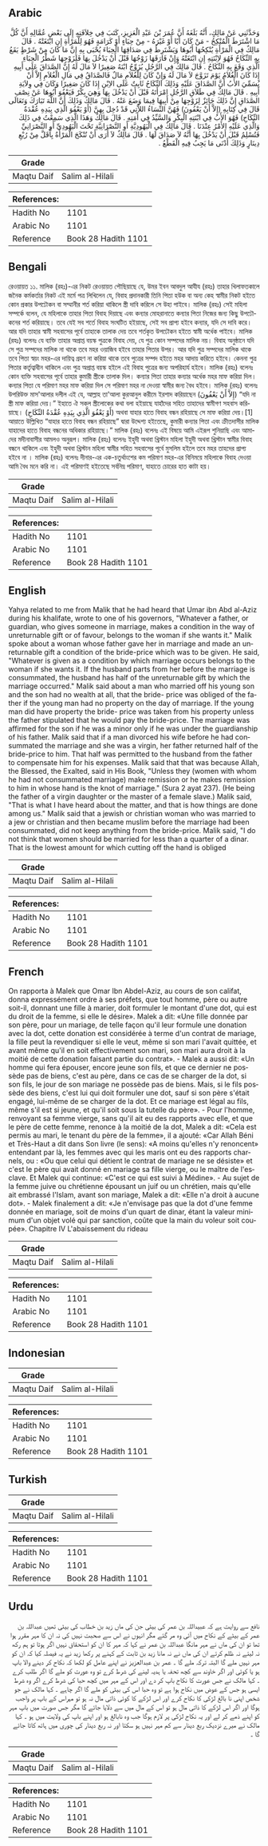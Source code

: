 ## Arabic


<div dir="rtl" lang="ar" style={{fontSize:'larger',backgroundColor:'#f8f9fa',padding:20}}>
وَحَدَّثَنِي عَنْ مَالِكٍ، أَنَّهُ بَلَغَهُ أَنَّ عُمَرَ بْنَ عَبْدِ الْعَزِيزِ، كَتَبَ فِي خِلاَفَتِهِ إِلَى بَعْضِ عُمَّالِهِ أَنَّ كُلَّ مَا اشْتَرَطَ الْمُنْكِحُ - مَنْ كَانَ أَبًا أَوْ غَيْرَهُ - مِنْ حِبَاءٍ أَوْ كَرَامَةٍ فَهُوَ لِلْمَرْأَةِ إِنِ ابْتَغَتْهُ ‏.‏ قَالَ مَالِكٌ فِي الْمَرْأَةِ يُنْكِحُهَا أَبُوهَا وَيَشْتَرِطُ فِي صَدَاقِهَا الْحِبَاءَ يُحْبَى بِهِ إِنَّ مَا كَانَ مِنْ شَرْطٍ يَقَعُ بِهِ النِّكَاحُ فَهُوَ لاِبْنَتِهِ إِنِ ابْتَغَتْهُ وَإِنْ فَارَقَهَا زَوْجُهَا قَبْلَ أَنْ يَدْخُلَ بِهَا فَلِزَوْجِهَا شَطْرُ الْحِبَاءِ الَّذِي وَقَعَ بِهِ النِّكَاحُ ‏.‏ قَالَ مَالِكٌ فِي الرَّجُلِ يُزَوِّجُ ابْنَهُ صَغِيرًا لاَ مَالَ لَهُ إِنَّ الصَّدَاقَ عَلَى أَبِيهِ إِذَا كَانَ الْغُلاَمُ يَوْمَ تَزَوَّجَ لاَ مَالَ لَهُ وَإِنْ كَانَ لِلْغُلاَمِ مَالٌ فَالصَّدَاقُ فِي مَالِ الْغُلاَمِ إِلاَّ أَنْ يُسَمِّيَ الأَبُ أَنَّ الصَّدَاقَ عَلَيْهِ وَذَلِكَ النِّكَاحُ ثَابِتٌ عَلَى الاِبْنِ إِذَا كَانَ صَغِيرًا وَكَانَ فِي وِلاَيَةِ أَبِيهِ ‏.‏ قَالَ مَالِكٌ فِي طَلاَقِ الرَّجُلِ امْرَأَتَهُ قَبْلَ أَنْ يَدْخُلَ بِهَا وَهِيَ بِكْرٌ فَيَعْفُوَ أَبُوهَا عَنْ نِصْفِ الصَّدَاقِ إِنَّ ذَلِكَ جَائِزٌ لِزَوْجِهَا مِنْ أَبِيهَا فِيمَا وَضَعَ عَنْهُ ‏.‏ قَالَ مَالِكٌ وَذَلِكَ أَنَّ اللَّهَ تَبَارَكَ وَتَعَالَى قَالَ فِي كِتَابِهِ ‏(‏إِلاَّ أَنْ يَعْفُونَ‏)‏ فَهُنَّ النِّسَاءُ اللاَّتِي قَدْ دُخِلَ بِهِنَّ ‏(‏أَوْ يَعْفُوَ الَّذِي بِيَدِهِ عُقْدَةُ النِّكَاحِ‏)‏ فَهُوَ الأَبُ فِي ابْنَتِهِ الْبِكْرِ وَالسَّيِّدُ فِي أَمَتِهِ ‏.‏ قَالَ مَالِكٌ وَهَذَا الَّذِي سَمِعْتُ فِي ذَلِكَ وَالَّذِي عَلَيْهِ الأَمْرُ عِنْدَنَا ‏.‏ قَالَ مَالِكٌ فِي الْيَهُودِيَّةِ أَوِ النَّصْرَانِيَّةِ تَحْتَ الْيَهُودِيِّ أَوِ النَّصْرَانِيِّ فَتُسْلِمُ قَبْلَ أَنْ يَدْخُلَ بِهَا أَنَّهُ لاَ صَدَاقَ لَهَا ‏.‏ قَالَ مَالِكٌ لاَ أَرَى أَنْ تُنْكَحَ الْمَرْأَةُ بِأَقَلَّ مِنْ رُبْعِ دِينَارٍ وَذَلِكَ أَدْنَى مَا يَجِبُ فِيهِ الْقَطْعُ ‏.‏
</div>
<div style={{backgroundColor:'#f8f9fa',padding:20, marginBottom: 10}}><table> <thead> <tr> <th>Grade</th> <th></th> </tr> </thead> <tbody> <tr><td>Maqtu Daif</td><td>Salim al-Hilali</td></tr></tbody></table><table> <thead> <tr> <th>References:</th> <th></th> </tr> </thead> <tbody><tr><td>Hadith No</td><td>1101</td></tr><tr><td>Arabic No</td><td>1101</td></tr><tr><td>Reference</td><td>Book 28 Hadith 1101</td></tr></tbody></table></div>

## Bengali


<div dir="ltr" lang="bn" style={{fontSize:'larger',backgroundColor:'#f8f9fa',padding:20}}>
রেওয়ায়ত ১১. মালিক (রহঃ)-এর নিকট রেওয়ায়ত পৌছিয়াছে যে, উমর ইবন আবদুল আযীয (রহঃ) তাহার খিলাফতকালে জনৈক কর্মকর্তার নিকট এই মর্মে পত্র লিখিলেন যে, বিবাহ প্রদানকারী তিনি পিতা হউক বা অন্য কেহ স্বামীর নিকট হইতে কোন প্রকার উপঢৌকন বা সম্মানীর শর্ত করিয়া থাকিলে স্ত্রী দাবি করিলে সে উহা পাইবে। মালিক (রহঃ) সেই মহিলা সম্পর্কে বলেন, যে মহিলাকে তাহার পিতা বিবাহ দিয়াছে এবং কন্যার মোহরানাতে কন্যার পিতা নিজের জন্য কিছু উপঢৌকনের শর্ত করিয়াছে। তবে যেই সব শর্তে বিবাহ সংঘটিত হইয়াছে, সেই সব প্রাপ্য হইবে কন্যার, যদি সে দাবি করে। আর যদি তাহার স্বামী সহবাসের পূর্বে তাহাকে তালাক দেয় তবে শর্তকৃত উপঢৌকন হইতে স্বামী অর্ধেক পাইবে। মালিক (রহঃ) বলেনঃ যে ব্যক্তি তাহার অপ্রাপ্ত বয়স্ক পুত্রকে বিবাহ দেয়, যে পুত্র কোন সম্পদের মালিক নয়। বিবাহ অনুষ্ঠানে যদি সে পুত্র সম্পদের মালিক না থাকে তবে মহর ওয়াজিব হইবে তাহার পিতার উপর। আর যদি পুত্র সম্পদের মালিক থাকে তবে পিতা স্বয়ং মহর-এর দায়িত্ব গ্রহণ না করিয়া থাকে তবে পুত্রের সম্পদ হইতে মহর আদায় করিতে হইবে। কেননা পুত্র পিতার কর্তৃত্বাধীন থাকিলে এবং পুত্র অপ্রাপ্ত বয়স্ক হইলে এই বিবাহ পুত্রের জন্য অপরিহার্য হইবে। মালিক (রহঃ) বলেনঃ কোন ব্যক্তি সহবাসের পূর্বে তাহার কুমারী স্ত্রীকে তালাক দিল। কন্যার পিতা তাহার কন্যার অর্ধেক মহর মাফ করিয়া দিল। কন্যার পিতা যে পরিমাণ মহর মাফ করিয়া দিল সে পরিমাণ মহর না দেওয়া স্বামীর জন্য বৈধ হইবে। মালিক (রহঃ) বলেনঃ উপরিউক্ত মাস'আলার দলীল এই যে, আল্লাহ তা'আলা কুরআনুল করীমে ইরশাদ করিয়াছেন ‏(‏إِلاَّ أَنْ يَعْفُونَ‏) “যদি না স্ত্রী মাফ করিয়া দেয়।” ইহাতে ঐ সকল স্ত্রীলোকের কথা বলা হইয়াছে যাহাঁদের সহিত তাহাদের স্বামীগণ সহবাস করিয়াছে। (‏أَوْ يَعْفُوَ الَّذِي بِيَدِهِ عُقْدَةُ النِّكَاحِ‏) অথবা যাহার হাতে বিবাহ বন্ধন রহিয়াছে সে মাফ করিয়া দেয়।[1] আয়াতে উল্লিখিত “যাহার হাতে বিবাহ বন্ধন রহিয়াছে” দ্বারা উদ্দেশ্য হইতেছে, কুমারী কন্যার পিতা এবং ক্রীতদাসীর মালিক যাহাদের হাতে বিবাহ বন্ধনের অধিকার রহিয়াছে।” মালিক (রহঃ) বলেনঃ এই বিষয়ে আমি এইরূপ শুনিয়াছি এবং আমাদের মদীনাবাসীর আমলও অনুরূপ। মালিক (রহঃ) বলেনঃ ইহুদী অথবা খ্রিস্টান মহিলা ইহুদী অথবা খ্রিস্টান স্বামীর বিবাহ বন্ধনে থাকিলে এবং ইহুদী অথবা খ্রিস্টান মহিলা স্বামীর সহিত সহবাসের পূর্বে মুসলিম হইলে তবে মহর তাহদের প্রাপ্য হইবে না । মালিক (রহঃ) বলেনঃ দীনার-এর এক-চতুর্থাংশের কম পরিমাণ মহর-এর বিনিময়ে মহিলাকে বিবাহ দেওয়া আমি বৈধ মনে করি না। এই পরিমাণই হইতেছে সর্বনিম্ন পরিমাণ, যাহাতে চোরের হাত কাটা হয়।
</div>
<div style={{backgroundColor:'#f8f9fa',padding:20, marginBottom: 10}}><table> <thead> <tr> <th>Grade</th> <th></th> </tr> </thead> <tbody> <tr><td>Maqtu Daif</td><td>Salim al-Hilali</td></tr></tbody></table><table> <thead> <tr> <th>References:</th> <th></th> </tr> </thead> <tbody><tr><td>Hadith No</td><td>1101</td></tr><tr><td>Arabic No</td><td>1101</td></tr><tr><td>Reference</td><td>Book 28 Hadith 1101</td></tr></tbody></table></div>

## English


<div dir="ltr" lang="en" style={{fontSize:'larger',backgroundColor:'#f8f9fa',padding:20}}>
Yahya related to me from Malik that he had heard that Umar ibn Abd al-Aziz during his khalifate, wrote to one of his governors, "Whatever a father, or guardian, who gives someone in marriage, makes a condition in the way of unreturnable gift or of favour, belongs to the woman if she wants it." Malik spoke about a woman whose father gave her in marriage and made an unreturnable gift a condition of the bride-price which was to be given. He said, "Whatever is given as a condition by which marriage occurs belongs to the woman if she wants it. If the husband parts from her before the marriage is consummated, the husband has half of the unreturnable gift by which the marriage occurred." Malik said about a man who married off his young son and the son had no wealth at all, that the bride- price was obliged of the father if the young man had no property on the day of marriage. If the young man did have property the bride- price was taken from his property unless the father stipulated that he would pay the bride-price. The marriage was affirmed for the son if he was a minor only if he was under the guardianship of his father. Malik said that if a man divorced his wife before he had consummated the marriage and she was a virgin, her father returned half of the bride-price to him. That half was permitted to the husband from the father to compensate him for his expenses. Malik said that that was because Allah, the Blessed, the Exalted, said in His Book, "Unless they (women with whom he had not consummated marriage) make remission or he makes remission to him in whose hand is the knot of marriage." (Sura 2 ayat 237). (He being the father of a virgin daughter or the master of a female slave.) Malik said, "That is what I have heard about the matter, and that is how things are done among us." Malik said that a jewish or christian woman who was married to a jew or christian and then became muslim before the marriage had been consummated, did not keep anything from the bride-price. Malik said, "I do not think that women should be married for less than a quarter of a dinar. That is the lowest amount for which cutting off the hand is obliged
</div>
<div style={{backgroundColor:'#f8f9fa',padding:20, marginBottom: 10}}><table> <thead> <tr> <th>Grade</th> <th></th> </tr> </thead> <tbody> <tr><td>Maqtu Daif</td><td>Salim al-Hilali</td></tr></tbody></table><table> <thead> <tr> <th>References:</th> <th></th> </tr> </thead> <tbody><tr><td>Hadith No</td><td>1101</td></tr><tr><td>Arabic No</td><td>1101</td></tr><tr><td>Reference</td><td>Book 28 Hadith 1101</td></tr></tbody></table></div>

## French


<div dir="ltr" lang="fr" style={{fontSize:'larger',backgroundColor:'#f8f9fa',padding:20}}>
On rapporta à Malek que Omar Ibn Abdel-Aziz, au cours de son califat, donna expressément ordre à ses préfets, que tout homme, père ou autre soit-il, donnant une fille à marier, doit formuler le montant d'une dot, qui est du droit de la femme, si elle le désire». Malek a dit: «Une fille donnée par son père, pour un mariage, de telle façon qu'il leur formule une donation avec la dot, cette donation est considérée à terme d'un contrat de mariage, la fille peut la revendiquer si elle le veut, même si son mari l'avait quittée, et avant même qu'il en soit effectivement son mari, son mari aura droit à la moitié de cette donation faisant partie du contrat». - Malek a aussi dit: «Un homme qui fera épouser, encore jeune son fils, et que ce dernier ne possède pas de biens, c'est au père, dans ce cas de se charger de la dot, si son fils, le jour de son mariage ne possède pas de biens. Mais, si le fils possède des biens, c'est lui qui doit formuler une dot, sauf si son père s'était engagé, lui-même de se charger de la dot. Et ce mariage est légal au fils, même s'il est si jeune, et qu'il soit sous la tutelle du père». - Pour l'homme, renvoyant sa femme vierge, sans qu'il ait eu des rapports avec elle, et que le père de cette femme, renonce à la moitié de la dot, Malek a dit: «Cela est permis au mari, le tenant du père de la femme», il a ajouté: «Car Allah Béni et Très-Haut a dit dans Son livre (le sens): «A moins qu'elles n'y renoncent» entendant par là, les femmes avec qui les maris ont eu des rapports charnels, ou : «Ou que celui qui détient le contrat de mariage ne se désiste» et c'est le père qui avait donné en mariage sa fille vierge, ou le maître de l'esclave. Et Malek qui continue: «C'est ce qui est suivi à Médine». - Au sujet de la femme juive ou chrétienne épousant un juif ou un chrétien, mais qu'elle ait embrassé l'Islam, avant son mariage, Malek a dit: «Elle n'a droit à aucune dot». - Malek finalement a dit: «Je n'envisage pas que la dot d'une femme donnée en mariage, soit de moins d'un quart de dinar, étant la valeur minimum d'un objet volé qui par sanction, coûte que la main du voleur soit coupée». Chapitre IV L'abaissement du rideau
</div>
<div style={{backgroundColor:'#f8f9fa',padding:20, marginBottom: 10}}><table> <thead> <tr> <th>Grade</th> <th></th> </tr> </thead> <tbody> <tr><td>Maqtu Daif</td><td>Salim al-Hilali</td></tr></tbody></table><table> <thead> <tr> <th>References:</th> <th></th> </tr> </thead> <tbody><tr><td>Hadith No</td><td>1101</td></tr><tr><td>Arabic No</td><td>1101</td></tr><tr><td>Reference</td><td>Book 28 Hadith 1101</td></tr></tbody></table></div>

## Indonesian


<div dir="ltr" lang="id" style={{fontSize:'larger',backgroundColor:'#f8f9fa',padding:20}}>

</div>
<div style={{backgroundColor:'#f8f9fa',padding:20, marginBottom: 10}}><table> <thead> <tr> <th>Grade</th> <th></th> </tr> </thead> <tbody> <tr><td>Maqtu Daif</td><td>Salim al-Hilali</td></tr></tbody></table><table> <thead> <tr> <th>References:</th> <th></th> </tr> </thead> <tbody><tr><td>Hadith No</td><td>1101</td></tr><tr><td>Arabic No</td><td>1101</td></tr><tr><td>Reference</td><td>Book 28 Hadith 1101</td></tr></tbody></table></div>

## Turkish


<div dir="ltr" lang="tr" style={{fontSize:'larger',backgroundColor:'#f8f9fa',padding:20}}>

</div>
<div style={{backgroundColor:'#f8f9fa',padding:20, marginBottom: 10}}><table> <thead> <tr> <th>Grade</th> <th></th> </tr> </thead> <tbody> <tr><td>Maqtu Daif</td><td>Salim al-Hilali</td></tr></tbody></table><table> <thead> <tr> <th>References:</th> <th></th> </tr> </thead> <tbody><tr><td>Hadith No</td><td>1101</td></tr><tr><td>Arabic No</td><td>1101</td></tr><tr><td>Reference</td><td>Book 28 Hadith 1101</td></tr></tbody></table></div>

## Urdu


<div dir="rtl" lang="ur" style={{fontSize:'larger',backgroundColor:'#f8f9fa',padding:20}}>
نافع سے روایت ہے کہ عبیداللہ بن عمر کی بیٹی جن کی ماں زید بن خطاب کی بیٹی تھیں عبداللہ بن عمر کے بیٹے کے نکاح میں آئی وہ مر گئے مگر انہوں نے اس سے صحبت نہیں کی نہ ان کا مہر مقرر ہوا تھا تو ان کی ماں نے مہر مانگا عبداللہ بن عمر نے کہا کہ مہر کا ان کو استحقاق نہیں اگر ہوتا تو ہم رکھ نہ لیتے نہ ظلم کرتے ان کی ماں نے نہ مانا زید بن ثابت کے کہنے پر رکھا زید نے یہ فیصلہ کیا کہ ان کو مہر نہیں ملے گا البتہ ترکہ ملے گا ۔ عمر بن عبدالعزیز نے اپنے عامل کو لکھا کہ نکاح کر دینے والا باپ ہو یا کوئی اور اگر خاوند سے کچھ تحفہ یا ہدیہ لینے کی شرط کرے تو وہ عورت کو ملے گا اگر طلب کرے ۔ کہا مالک نے جس عورت کا نکاح باپ کر دے اور اس کے مہر میں کچھ حبا کی شرط کرے اگر وہ شرط ایسی ہو جس کے عوض میں نکاح ہوا ہے تو وہ حبا اس کی بیٹی کو ملے گا اگر چاہے ۔ کہا مالک نے جو شخص اپنی نا بالغ لڑکی کا نکاح کرے اور اس لڑکے کا کوئی ذاتی مال نہ ہو تو مہراس کے باپ پر واجب ہوگا اور اگر اس لڑکے کا ذاتی مال ہو تو اس کے مال میں سے دلایا جائے گا مگر جس صورت میں باپ مہر کو اپنے ذمے کر لے اور یہ نکاح لڑکی پر لازم ہوگا جب وہ نابالغ ہو اور اپنے باپ کی ولایت میں ہو ۔ کہا مالک نے میرے نزدیک ربع دینار سے کم مہر نہیں ہو سکتا اور نہ ربع دینار کی چوری میں ہاتھ کاٹا جائے گا ۔
</div>
<div style={{backgroundColor:'#f8f9fa',padding:20, marginBottom: 10}}><table> <thead> <tr> <th>Grade</th> <th></th> </tr> </thead> <tbody> <tr><td>Maqtu Daif</td><td>Salim al-Hilali</td></tr></tbody></table><table> <thead> <tr> <th>References:</th> <th></th> </tr> </thead> <tbody><tr><td>Hadith No</td><td>1101</td></tr><tr><td>Arabic No</td><td>1101</td></tr><tr><td>Reference</td><td>Book 28 Hadith 1101</td></tr></tbody></table></div>